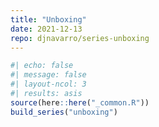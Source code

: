 ```yaml
---
title: "Unboxing"
date: 2021-12-13
repo: djnavarro/series-unboxing
---
```

  
```r
#| echo: false
#| message: false
#| layout-ncol: 3
#| results: asis
source(here::here("_common.R"))
build_series("unboxing")
```
